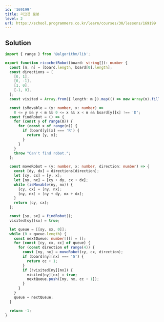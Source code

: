 ```yaml
---
id: '169199'
title: 리코쳇 로봇
level: 2
url: https://school.programmers.co.kr/learn/courses/30/lessons/169199
---
```


## Solution

```typescript showLineNumbers
import { range } from '@algorithm/lib';

export function ricochetRobot(board: string[]): number {
  const [m, n] = [board.length, board[0].length];
  const directions = [
    [0, 1],
    [0, -1],
    [1, 0],
    [-1, 0],
  ];
  const visited = Array.from({ length: m }).map(() => new Array(n).fill(false));

  const isMovable = (y: number, x: number) =>
    0 <= y && y < m && 0 <= x && x < n && board[y][x] !== 'D';
  const findRobot = () => {
    for (const y of range(m)) {
      for (const x of range(n)) {
        if (board[y][x] === 'R') {
          return [y, x];
        }
      }
    }
    throw "Can't find robot.";
  };

  const moveRobot = (y: number, x: number, direction: number) => {
    const [dy, dx] = directions[direction];
    let [cy, cx] = [y, x];
    let [ny, nx] = [cy + dy, cx + dx];
    while (isMovable(ny, nx)) {
      [cy, cx] = [ny, nx];
      [ny, nx] = [ny + dy, nx + dx];
    }
    return [cy, cx];
  };

  const [sy, sx] = findRobot();
  visited[sy][sx] = true;

  let queue = [[sy, sx, 0]];
  while (0 < queue.length) {
    const nextQueue: number[][] = [];
    for (const [cy, cx, cc] of queue) {
      for (const direction of range(4)) {
        const [ny, nx] = moveRobot(cy, cx, direction);
        if (board[ny][nx] === 'G') {
          return cc + 1;
        }
        if (!visited[ny][nx]) {
          visited[ny][nx] = true;
          nextQueue.push([ny, nx, cc + 1]);
        }
      }
    }
    queue = nextQueue;
  }

  return -1;
}
```

